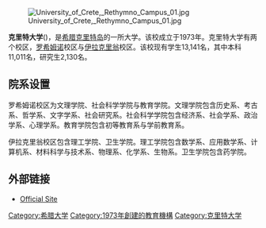[[File:University_of_Crete,_Rethymno_Campus_01.jpg|thumb]]

'''克里特大学'''({{lang|el|Πανεπιστήμιο Κρήτης}})，是[[希腊|希腊]][[克里特岛|克里特岛]]的一所大学。该校成立于1973年。克里特大学有两个校区，[[罗希姆诺|罗希姆诺]]校区与[[伊拉克里翁|伊拉克里翁]]校区。该校现有学生13,141名，其中本科11,011名，研究生2,130名。

== 院系设置 ==
罗希姆诺校区为文理学院、社会科学学院与教育学院。文理学院包含历史系、考古系、哲学系、文字学系、社会研究系。社会科学学院包含经济系、社会学系、政治学系、心理学系。教育学院包含初等教育系与学前教育系。

伊拉克里翁校区包含理工学院、卫生学院。理工学院包含数学系、应用数学系、计算机系、材料科学与技术系、物理系、化学系、生物系。卫生学院包含药学院。

==外部链接==
* [http://www.uoc.gr Official Site] {{Wayback|url=http://www.uoc.gr/ |date=20201218105011 }}

{{希腊大学}}
{{Authority control}}
[[Category:希腊大学|Category:希腊大学]]
[[Category:1973年創建的教育機構|Category:1973年創建的教育機構]]
[[Category:克里特大学|Category:克里特大学]]